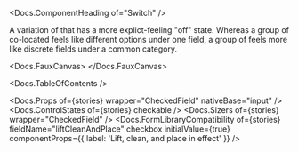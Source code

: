 


<Meta of={stories} />

<Docs.ComponentHeading of="Switch" />

A variation of <Docs of="Checkbox" /> that has a more explict-feeling "off"
state. Whereas a group of co-located <Docs of="Checkbox" /> feels like different
options under one field, a group of <Docs of="Switch" /> feels more like
discrete fields under a common category.

<Docs.FauxCanvas>
  <Switch label="Switch me" />
</Docs.FauxCanvas>

<Docs.TableOfContents />

<Docs.Props of={stories} wrapper="CheckedField" nativeBase="input" />
<Docs.ControlStates of={stories} checkable />
<Docs.Sizers of={stories} wrapper="CheckedField" />
<Docs.FormLibraryCompatibility
  of={stories}
  fieldName="liftCleanAndPlace"
  checkbox
  initialValue={true}
  componentProps={{ label: 'Lift, clean, and place in effect' }}
/>
